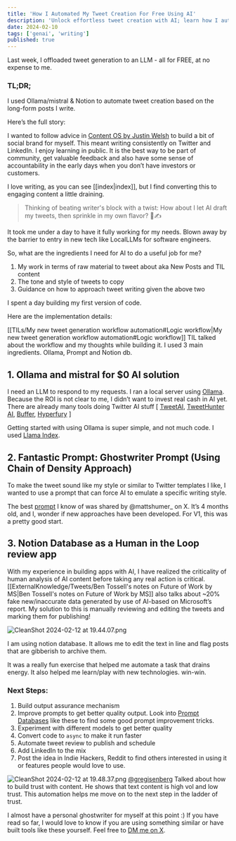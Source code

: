 ```yaml
---
title: 'How I Automated My Tweet Creation For Free Using AI'
description: 'Unlock effortless tweet creation with AI; learn how I automated my writing process for free!'
date: 2024-02-10
tags: ['genai', 'writing']
published: true
---
```


Last week, I offloaded tweet generation to an LLM - all for FREE, at no expense to me.

### TL;DR;

I used Ollama/mistral & Notion to automate tweet creation based on the long-form posts I write.

Here’s the full story:

I wanted to follow advice in [Content OS by Justin Welsh](https://learn.justinwelsh.me/offers/mwrNBJVT/) to build a bit of social brand for myself. This meant writing consistently on Twitter and LinkedIn. I enjoy learning in public. It is the best way to be part of community, get valuable feedback and also have some sense of accountability in the early days when you don’t have investors or customers.

I love writing, as you can see [[index\|index]], but I find converting this to engaging content a little draining.

> Thinking of beating writer's block with a twist: How about I let AI draft my tweets, then sprinkle in my own flavor? 🤖✍️

It took me under a day to have it fully working for my needs. Blown away by the barrier to entry in new tech like LocalLLMs for software engineers.

So, what are the ingredients I need for AI to do a useful job for me?

1. My work in terms of raw material to tweet about aka New Posts and TIL content
2. The tone and style of tweets to copy
3. Guidance on how to approach tweet writing given the above two

I spent a day building my first version of code.

Here are the implementation details:

[[TILs/My new tweet generation workflow automation#Logic workflow\|My new tweet generation workflow automation#Logic workflow]] TIL talked about the workflow and my thoughts while building it. I used 3 main ingredients. Ollama, Prompt and Notion db.

## 1. Ollama and mistral for $0 AI solution

I need an LLM to respond to my requests. I ran a local server using [Ollama](https://ollama.com/library/mistral).
Because the ROI is not clear to me, I didn’t want to invest real cash in AI yet. There are already many tools doing Twitter AI stuff \[ [TweetAI](https://tweetai.com/), [TweetHunter AI](https://tweethunter.io/), [Buffer](https://buffer.com/ai-assistant), [Hyperfury](https://hypefury.com/) \]

Getting started with using Ollama is super simple, and not much code. I used [Llama Index](https://docs.llamaindex.ai/en/latest/examples/llm/ollama.html).

## 2. Fantastic Prompt: Ghostwriter Prompt (Using Chain of Density Approach)

To make the tweet sound like my style or similar to Twitter templates I like, I wanted to use a prompt that can force AI to emulate a specific writing style.

The best [prompt](https://x.com/mattshumer_/status/1705258197794070598) I know of was shared by @mattshumer\_ on X. It’s 4 months old, and I, wonder if new approaches have been developed. For V1, this was a pretty good start.

## 3. Notion Database as a Human in the Loop review app

With my experience in building apps with AI, I have realized the criticality of human analysis of AI content before taking any real action is critical. [[ExternalKnowledge/Tweets/Ben Tossell's notes on Future of Work by MS\|Ben Tossell's notes on Future of Work by MS]] also talks about ~20% fake new/inaccurate data generated by use of AI-based on Microsoft’s report.
My solution to this is manually reviewing and editing the tweets and marking them for publishing!

![CleanShot 2024-02-12 at 19.44.07.png](/blog_images/CleanShot%202024-02-12%20at%2019.44.07.png)

I am using notion database. It allows me to edit the text in line and flag posts that are gibberish to archive them.

It was a really fun exercise that helped me automate a task that drains energy. It also helped me learn/play with new technologies. win-win.

### Next Steps:

1. Build output assurance mechanism
2. Improve prompts to get better quality output. Look into [Prompt Databases]() like these to find some good prompt improvement tricks.
3. Experiment with different models to get better quality
4. Convert code to `async` to make it run faster
5. Automate tweet review to publish and schedule
6. Add LinkedIn to the mix
7. Post the idea in Indie Hackers, Reddit to find others interested in using it or features people would love to use.

![CleanShot 2024-02-12 at 19.48.37.png](/blog_images/CleanShot%202024-02-12%20at%2019.48.37.png)
[@gregisenberg](https://x.com/gregisenberg/status/1754862835308409222?s=61) Talked about how to build trust with content. He shows that text content is high vol and low trust. This automation helps me move on to the next step in the ladder of trust.

I almost have a personal ghostwriter for myself at this point :) If you have read so far, I would love to know if you are using something similar or have built tools like these yourself. Feel free to [DM me on X](https://twitter.com/nehiljain).
